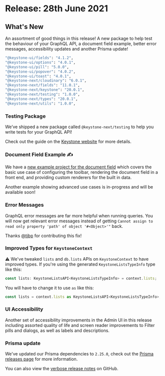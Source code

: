
# Release: 28th June 2021

## What's New

An assortment of good things in this release! A new package to help test the behaviour of your GraphQL API, a document field example, better error messages, accessibility updates and another Prisma update! <Emoji symbol="🍱" alt="Bento box" />

```sh
"@keystone-ui/fields": "4.1.2",
"@keystone-ui/options": "4.0.1",
"@keystone-ui/pill": "5.0.0",
"@keystone-ui/popover": "4.0.2",
"@keystone-ui/toast": "4.0.1",
"@keystone-next/cloudinary": "6.0.1",
"@keystone-next/fields": "11.0.1",
"@keystone-next/keystone": "20.0.1",
"@keystone-next/testing": "1.0.0",
"@keystone-next/types": "20.0.1",
"@keystone-next/utils": "1.0.0",
```

### Testing Package <Emoji symbol="🧪" alt="Test tube" />

We’ve shipped a new package called `@keystone-next/testing` to help you write tests for your GraphQL API!

Check out the guide on the [Keystone website](https://keystonejs.com/docs/guides/testing) for more details.

### Document Field Example ✍️

We have a [new example project for the document field](https://github.com/keystonejs/keystone/tree/master/examples/document-field) which covers the basic use case of configuring the toolbar, rendering the document field in a front end, and providing custom renderers for the built in data.

Another example showing advanced use cases is in-progress and will be available soon!

### Error Messages <Emoji symbol="❗" alt="Exclamation" />

GraphQL error messages are far more helpful when running queries. You will now get relevant error messages instead of getting `Cannot assign to read only property 'path' of object '#<Object>'"` back.

Thanks [@tjbp](https://github.com/tjbp) for contributing this fix!

### Improved Types for `KeystoneContext` <Emoji symbol="📜" alt="Scroll" />

⚠️ We've tweaked `lists` and `db.lists` APIs on `KeystoneContext` to have improved types. If you're using the generated `KeystoneListsTypeInfo` type like this:

```ts
const lists: KeystoneListsAPI<KeystoneListsTypeInfo> = context.lists;
```

You will have to change it to use `as` like this:

```ts
const lists = context.lists as KeystoneListsAPI<KeystoneListsTypeInfo>;
```

### UI Accessibility <Emoji symbol="🏷" alt="Tag" />

Another set of accessibility improvements in the Admin UI in this release including assorted quality of life and screen reader improvements to Filter pills and dialogs, as well as labels and descriptions.

### Prisma update <Emoji symbol="⬆️" alt="Arrow up" />

We've updated our Prisma dependencies to `2.25.0`, check out the [Prisma releases page](https://github.com/prisma/prisma/releases/tag/2.25.0) for more information.

You can also view the [verbose release notes](https://github.com/keystonejs/keystone/releases/tag/2021-06-28) on GitHub.

